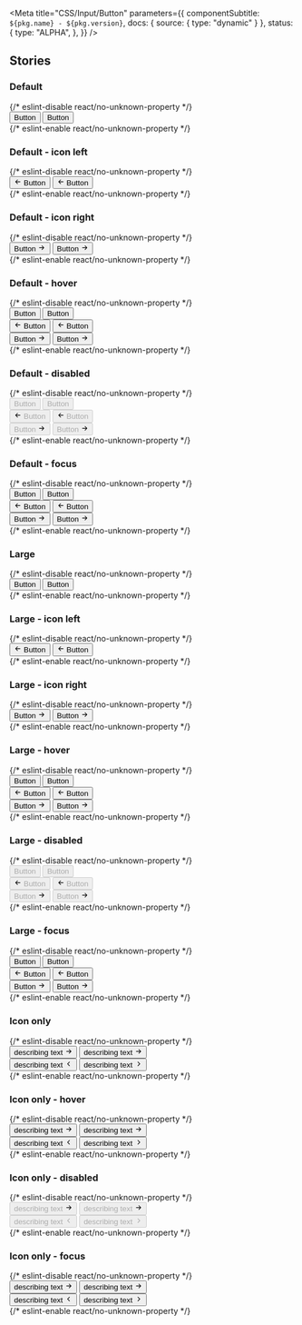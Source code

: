

<Meta
  title="CSS/Input/Button"
  parameters={{
    componentSubtitle: `${pkg.name} - ${pkg.version}`,
    docs: { source: { type: "dynamic" } },
    status: {
      type: "ALPHA",
    },
  }}
/>

<Description markdown={readme} />

## Stories

### Default

<Canvas>
  {/* eslint-disable react/no-unknown-property */}
  <Story name="Default">
    <div class="denhaag-button-group">
      <button class="denhaag-button">Button</button>
      <button class="denhaag-button denhaag-button--secondary-action">Button</button>
    </div>
  </Story>
  {/* eslint-enable react/no-unknown-property */}
</Canvas>

### Default - icon left

<Canvas>
  {/* eslint-disable react/no-unknown-property */}
  <Story name="Default - icon left">
    <div class="denhaag-button-group">
      <button class="denhaag-button denhaag-button--start-icon">
        <span class="denhaag-button__icon">
          <svg
            width="1em"
            height="1em"
            viewBox="0 0 24 24"
            xmlns="http://www.w3.org/2000/svg"
            class="denhaag-icon"
            focusable="false"
            aria-hidden="true"
          >
            <path d="M11.707 18.707a1 1 0 01-1.414 0l-6-6a1 1 0 010-1.414l6-6a1 1 0 111.414 1.414L7.414 11H19a1 1 0 110 2H7.414l4.293 4.293a1 1 0 010 1.414z"></path>
          </svg>
        </span>
        Button
      </button>
      <button class="denhaag-button denhaag-button--secondary-action denhaag-button--start-icon">
        <span class="denhaag-button__icon">
          <svg
            width="1em"
            height="1em"
            viewBox="0 0 24 24"
            xmlns="http://www.w3.org/2000/svg"
            class="denhaag-icon"
            focusable="false"
            aria-hidden="true"
          >
            <path d="M11.707 18.707a1 1 0 01-1.414 0l-6-6a1 1 0 010-1.414l6-6a1 1 0 111.414 1.414L7.414 11H19a1 1 0 110 2H7.414l4.293 4.293a1 1 0 010 1.414z"></path>
          </svg>
        </span>
        Button
      </button>
    </div>
  </Story>
  {/* eslint-enable react/no-unknown-property */}
</Canvas>

### Default - icon right

<Canvas>
  {/* eslint-disable react/no-unknown-property */}
  <Story name="Default - icon right">
    <div class="denhaag-button-group">
      <button class="denhaag-button denhaag-button--end-icon">
        Button
        <span class="denhaag-button__icon">
          <svg
            width="1em"
            height="1em"
            viewBox="0 0 24 24"
            xmlns="http://www.w3.org/2000/svg"
            class="denhaag-icon"
            focusable="false"
            aria-hidden="true"
          >
            <path d="M12.293 5.293a1 1 0 011.414 0l6 6a1 1 0 010 1.414l-6 6a1 1 0 01-1.414-1.414L16.586 13H5a1 1 0 110-2h11.586l-4.293-4.293a1 1 0 010-1.414z"></path>
          </svg>
        </span>
      </button>
      <button class="denhaag-button denhaag-button--secondary-action denhaag-button--end-icon">
        Button
        <span class="denhaag-button__icon">
          <svg
            width="1em"
            height="1em"
            viewBox="0 0 24 24"
            xmlns="http://www.w3.org/2000/svg"
            class="denhaag-icon"
            focusable="false"
            aria-hidden="true"
          >
            <path d="M12.293 5.293a1 1 0 011.414 0l6 6a1 1 0 010 1.414l-6 6a1 1 0 01-1.414-1.414L16.586 13H5a1 1 0 110-2h11.586l-4.293-4.293a1 1 0 010-1.414z"></path>
          </svg>
        </span>
      </button>
    </div>
  </Story>
  {/* eslint-enable react/no-unknown-property */}
</Canvas>

### Default - hover

<Canvas>
  {/* eslint-disable react/no-unknown-property */}
  <Story name="Default - hover">
    <div class="denhaag-button-group">
      <button class="denhaag-button denhaag-button--hover">Button</button>
      <button class="denhaag-button denhaag-button--secondary-action denhaag-button--hover">Button</button>
    </div>
    <div class="denhaag-button-group">
      <button class="denhaag-button denhaag-button--start-icon denhaag-button--hover">
        <span class="denhaag-button__icon">
          <svg
            width="1em"
            height="1em"
            viewBox="0 0 24 24"
            xmlns="http://www.w3.org/2000/svg"
            class="denhaag-icon"
            focusable="false"
            aria-hidden="true"
          >
            <path d="M11.707 18.707a1 1 0 01-1.414 0l-6-6a1 1 0 010-1.414l6-6a1 1 0 111.414 1.414L7.414 11H19a1 1 0 110 2H7.414l4.293 4.293a1 1 0 010 1.414z"></path>
          </svg>
        </span>
        Button
      </button>
      <button class="denhaag-button denhaag-button--secondary-action denhaag-button--start-icon denhaag-button--hover">
        <span class="denhaag-button__icon">
          <svg
            width="1em"
            height="1em"
            viewBox="0 0 24 24"
            xmlns="http://www.w3.org/2000/svg"
            class="denhaag-icon"
            focusable="false"
            aria-hidden="true"
          >
            <path d="M11.707 18.707a1 1 0 01-1.414 0l-6-6a1 1 0 010-1.414l6-6a1 1 0 111.414 1.414L7.414 11H19a1 1 0 110 2H7.414l4.293 4.293a1 1 0 010 1.414z"></path>
          </svg>
        </span>
        Button
      </button>
    </div>
    <div class="denhaag-button-group">
      <button class="denhaag-button denhaag-button--end-icon denhaag-button--hover">
        Button
        <span class="denhaag-button__icon">
          <svg
            width="1em"
            height="1em"
            viewBox="0 0 24 24"
            xmlns="http://www.w3.org/2000/svg"
            class="denhaag-icon"
            focusable="false"
            aria-hidden="true"
          >
            <path d="M12.293 5.293a1 1 0 011.414 0l6 6a1 1 0 010 1.414l-6 6a1 1 0 01-1.414-1.414L16.586 13H5a1 1 0 110-2h11.586l-4.293-4.293a1 1 0 010-1.414z"></path>
          </svg>
        </span>
      </button>
      <button class="denhaag-button denhaag-button--secondary-action denhaag-button--end-icon denhaag-button--hover">
        Button
        <span class="denhaag-button__icon">
          <svg
            width="1em"
            height="1em"
            viewBox="0 0 24 24"
            xmlns="http://www.w3.org/2000/svg"
            class="denhaag-icon"
            focusable="false"
            aria-hidden="true"
          >
            <path d="M12.293 5.293a1 1 0 011.414 0l6 6a1 1 0 010 1.414l-6 6a1 1 0 01-1.414-1.414L16.586 13H5a1 1 0 110-2h11.586l-4.293-4.293a1 1 0 010-1.414z"></path>
          </svg>
        </span>
      </button>
    </div>
  </Story>
  {/* eslint-enable react/no-unknown-property */}
</Canvas>

### Default - disabled

<Canvas>
  {/* eslint-disable react/no-unknown-property */}
  <Story name="Default - disabled">
    <div class="denhaag-button-group">
      <button disabled class="denhaag-button denhaag-button--disabled">
        Button
      </button>
      <button disabled class="denhaag-button denhaag-button--secondary-action denhaag-button--disabled">
        Button
      </button>
    </div>
    <div class="denhaag-button-group">
      <button disabled class="denhaag-button denhaag-button--start-icon denhaag-button--disabled">
        <span class="denhaag-button__icon">
          <svg
            width="1em"
            height="1em"
            viewBox="0 0 24 24"
            xmlns="http://www.w3.org/2000/svg"
            class="denhaag-icon"
            focusable="false"
            aria-hidden="true"
          >
            <path d="M11.707 18.707a1 1 0 01-1.414 0l-6-6a1 1 0 010-1.414l6-6a1 1 0 111.414 1.414L7.414 11H19a1 1 0 110 2H7.414l4.293 4.293a1 1 0 010 1.414z"></path>
          </svg>
        </span>
        Button
      </button>
      <button
        disabled
        class="denhaag-button denhaag-button--secondary-action denhaag-button--start-icon denhaag-button--disabled"
      >
        <span class="denhaag-button__icon">
          <svg
            width="1em"
            height="1em"
            viewBox="0 0 24 24"
            xmlns="http://www.w3.org/2000/svg"
            class="denhaag-icon"
            focusable="false"
            aria-hidden="true"
          >
            <path d="M11.707 18.707a1 1 0 01-1.414 0l-6-6a1 1 0 010-1.414l6-6a1 1 0 111.414 1.414L7.414 11H19a1 1 0 110 2H7.414l4.293 4.293a1 1 0 010 1.414z"></path>
          </svg>
        </span>
        Button
      </button>
    </div>
    <div class="denhaag-button-group">
      <button disabled class="denhaag-button denhaag-button--end-icon denhaag-button--disabled">
        Button
        <span class="denhaag-button__icon">
          <svg
            width="1em"
            height="1em"
            viewBox="0 0 24 24"
            xmlns="http://www.w3.org/2000/svg"
            class="denhaag-icon"
            focusable="false"
            aria-hidden="true"
          >
            <path d="M12.293 5.293a1 1 0 011.414 0l6 6a1 1 0 010 1.414l-6 6a1 1 0 01-1.414-1.414L16.586 13H5a1 1 0 110-2h11.586l-4.293-4.293a1 1 0 010-1.414z"></path>
          </svg>
        </span>
      </button>
      <button
        disabled
        class="denhaag-button denhaag-button--secondary-action denhaag-button--end-icon denhaag-button--disabled"
      >
        Button
        <span class="denhaag-button__icon">
          <svg
            width="1em"
            height="1em"
            viewBox="0 0 24 24"
            xmlns="http://www.w3.org/2000/svg"
            class="denhaag-icon"
            focusable="false"
            aria-hidden="true"
          >
            <path d="M12.293 5.293a1 1 0 011.414 0l6 6a1 1 0 010 1.414l-6 6a1 1 0 01-1.414-1.414L16.586 13H5a1 1 0 110-2h11.586l-4.293-4.293a1 1 0 010-1.414z"></path>
          </svg>
        </span>
      </button>
    </div>
  </Story>
  {/* eslint-enable react/no-unknown-property */}
</Canvas>

### Default - focus

<Canvas>
  {/* eslint-disable react/no-unknown-property */}
  <Story name="Default - focus">
    <div class="denhaag-button-group">
      <button class="denhaag-button denhaag-button--focus">Button</button>
      <button class="denhaag-button denhaag-button--secondary-action denhaag-button--focus">Button</button>
    </div>
    <div class="denhaag-button-group">
      <button class="denhaag-button denhaag-button--start-icon denhaag-button--focus">
        <span class="denhaag-button__icon">
          <svg
            width="1em"
            height="1em"
            viewBox="0 0 24 24"
            xmlns="http://www.w3.org/2000/svg"
            class="denhaag-icon"
            focusable="false"
            aria-hidden="true"
          >
            <path d="M11.707 18.707a1 1 0 01-1.414 0l-6-6a1 1 0 010-1.414l6-6a1 1 0 111.414 1.414L7.414 11H19a1 1 0 110 2H7.414l4.293 4.293a1 1 0 010 1.414z"></path>
          </svg>
        </span>
        Button
      </button>
      <button class="denhaag-button denhaag-button--secondary-action denhaag-button--start-icon denhaag-button--focus">
        <span class="denhaag-button__icon">
          <svg
            width="1em"
            height="1em"
            viewBox="0 0 24 24"
            xmlns="http://www.w3.org/2000/svg"
            class="denhaag-icon"
            focusable="false"
            aria-hidden="true"
          >
            <path d="M11.707 18.707a1 1 0 01-1.414 0l-6-6a1 1 0 010-1.414l6-6a1 1 0 111.414 1.414L7.414 11H19a1 1 0 110 2H7.414l4.293 4.293a1 1 0 010 1.414z"></path>
          </svg>
        </span>
        Button
      </button>
    </div>
    <div class="denhaag-button-group">
      <button class="denhaag-button denhaag-button--end-icon denhaag-button--focus">
        Button
        <span class="denhaag-button__icon">
          <svg
            width="1em"
            height="1em"
            viewBox="0 0 24 24"
            xmlns="http://www.w3.org/2000/svg"
            class="denhaag-icon"
            focusable="false"
            aria-hidden="true"
          >
            <path d="M12.293 5.293a1 1 0 011.414 0l6 6a1 1 0 010 1.414l-6 6a1 1 0 01-1.414-1.414L16.586 13H5a1 1 0 110-2h11.586l-4.293-4.293a1 1 0 010-1.414z"></path>
          </svg>
        </span>
      </button>
      <button class="denhaag-button denhaag-button--secondary-action denhaag-button--end-icon denhaag-button--focus">
        Button
        <span class="denhaag-button__icon">
          <svg
            width="1em"
            height="1em"
            viewBox="0 0 24 24"
            xmlns="http://www.w3.org/2000/svg"
            class="denhaag-icon"
            focusable="false"
            aria-hidden="true"
          >
            <path d="M12.293 5.293a1 1 0 011.414 0l6 6a1 1 0 010 1.414l-6 6a1 1 0 01-1.414-1.414L16.586 13H5a1 1 0 110-2h11.586l-4.293-4.293a1 1 0 010-1.414z"></path>
          </svg>
        </span>
      </button>
    </div>
  </Story>
  {/* eslint-enable react/no-unknown-property */}
</Canvas>

### Large

<Canvas>
  {/* eslint-disable react/no-unknown-property */}
  <Story name="Large">
    <div class="denhaag-button-group">
      <button class="denhaag-button denhaag-button--large">Button</button>
      <button class="denhaag-button denhaag-button--large denhaag-button--secondary-action">Button</button>
    </div>
  </Story>
  {/* eslint-enable react/no-unknown-property */}
</Canvas>

### Large - icon left

<Canvas>
  {/* eslint-disable react/no-unknown-property */}
  <Story name="Large - icon left">
    <div class="denhaag-button-group">
      <button class="denhaag-button denhaag-button--large denhaag-button--start-icon">
        <span class="denhaag-button__icon">
          <svg
            width="1em"
            height="1em"
            viewBox="0 0 24 24"
            xmlns="http://www.w3.org/2000/svg"
            class="denhaag-icon"
            focusable="false"
            aria-hidden="true"
          >
            <path d="M11.707 18.707a1 1 0 01-1.414 0l-6-6a1 1 0 010-1.414l6-6a1 1 0 111.414 1.414L7.414 11H19a1 1 0 110 2H7.414l4.293 4.293a1 1 0 010 1.414z"></path>
          </svg>
        </span>
        Button
      </button>
      <button class="denhaag-button denhaag-button--large denhaag-button--secondary-action denhaag-button--start-icon">
        <span class="denhaag-button__icon">
          <svg
            width="1em"
            height="1em"
            viewBox="0 0 24 24"
            xmlns="http://www.w3.org/2000/svg"
            class="denhaag-icon"
            focusable="false"
            aria-hidden="true"
          >
            <path d="M11.707 18.707a1 1 0 01-1.414 0l-6-6a1 1 0 010-1.414l6-6a1 1 0 111.414 1.414L7.414 11H19a1 1 0 110 2H7.414l4.293 4.293a1 1 0 010 1.414z"></path>
          </svg>
        </span>
        Button
      </button>
    </div>
  </Story>
  {/* eslint-enable react/no-unknown-property */}
</Canvas>

### Large - icon right

<Canvas>
  {/* eslint-disable react/no-unknown-property */}
  <Story name="Large - icon right">
    <div class="denhaag-button-group">
      <button class="denhaag-button denhaag-button--large denhaag-button--end-icon">
        Button
        <span class="denhaag-button__icon">
          <svg
            width="1em"
            height="1em"
            viewBox="0 0 24 24"
            xmlns="http://www.w3.org/2000/svg"
            class="denhaag-icon"
            focusable="false"
            aria-hidden="true"
          >
            <path d="M12.293 5.293a1 1 0 011.414 0l6 6a1 1 0 010 1.414l-6 6a1 1 0 01-1.414-1.414L16.586 13H5a1 1 0 110-2h11.586l-4.293-4.293a1 1 0 010-1.414z"></path>
          </svg>
        </span>
      </button>
      <button class="denhaag-button denhaag-button--large denhaag-button--secondary-action denhaag-button--end-icon">
        Button
        <span class="denhaag-button__icon">
          <svg
            width="1em"
            height="1em"
            viewBox="0 0 24 24"
            xmlns="http://www.w3.org/2000/svg"
            class="denhaag-icon"
            focusable="false"
            aria-hidden="true"
          >
            <path d="M12.293 5.293a1 1 0 011.414 0l6 6a1 1 0 010 1.414l-6 6a1 1 0 01-1.414-1.414L16.586 13H5a1 1 0 110-2h11.586l-4.293-4.293a1 1 0 010-1.414z"></path>
          </svg>
        </span>
      </button>
    </div>
  </Story>
  {/* eslint-enable react/no-unknown-property */}
</Canvas>

### Large - hover

<Canvas>
  {/* eslint-disable react/no-unknown-property */}
  <Story name="Large - hover">
    <div class="denhaag-button-group">
      <button class="denhaag-button denhaag-button--large denhaag-button--hover">Button</button>
      <button class="denhaag-button denhaag-button--large denhaag-button--secondary-action denhaag-button--hover">
        Button
      </button>
    </div>
    <div class="denhaag-button-group">
      <button class="denhaag-button denhaag-button--large denhaag-button--start-icon denhaag-button--hover">
        <span class="denhaag-button__icon">
          <svg
            width="1em"
            height="1em"
            viewBox="0 0 24 24"
            xmlns="http://www.w3.org/2000/svg"
            class="denhaag-icon"
            focusable="false"
            aria-hidden="true"
          >
            <path d="M11.707 18.707a1 1 0 01-1.414 0l-6-6a1 1 0 010-1.414l6-6a1 1 0 111.414 1.414L7.414 11H19a1 1 0 110 2H7.414l4.293 4.293a1 1 0 010 1.414z"></path>
          </svg>
        </span>
        Button
      </button>
      <button class="denhaag-button denhaag-button--large denhaag-button--secondary-action denhaag-button--start-icon denhaag-button--hover">
        <span class="denhaag-button__icon">
          <svg
            width="1em"
            height="1em"
            viewBox="0 0 24 24"
            xmlns="http://www.w3.org/2000/svg"
            class="denhaag-icon"
            focusable="false"
            aria-hidden="true"
          >
            <path d="M11.707 18.707a1 1 0 01-1.414 0l-6-6a1 1 0 010-1.414l6-6a1 1 0 111.414 1.414L7.414 11H19a1 1 0 110 2H7.414l4.293 4.293a1 1 0 010 1.414z"></path>
          </svg>
        </span>
        Button
      </button>
    </div>
    <div class="denhaag-button-group">
      <button class="denhaag-button denhaag-button--large denhaag-button--end-icon denhaag-button--hover">
        Button
        <span class="denhaag-button__icon">
          <svg
            width="1em"
            height="1em"
            viewBox="0 0 24 24"
            xmlns="http://www.w3.org/2000/svg"
            class="denhaag-icon"
            focusable="false"
            aria-hidden="true"
          >
            <path d="M12.293 5.293a1 1 0 011.414 0l6 6a1 1 0 010 1.414l-6 6a1 1 0 01-1.414-1.414L16.586 13H5a1 1 0 110-2h11.586l-4.293-4.293a1 1 0 010-1.414z"></path>
          </svg>
        </span>
      </button>
      <button class="denhaag-button denhaag-button--large denhaag-button--secondary-action denhaag-button--end-icon denhaag-button--hover">
        Button
        <span class="denhaag-button__icon">
          <svg
            width="1em"
            height="1em"
            viewBox="0 0 24 24"
            xmlns="http://www.w3.org/2000/svg"
            class="denhaag-icon"
            focusable="false"
            aria-hidden="true"
          >
            <path d="M12.293 5.293a1 1 0 011.414 0l6 6a1 1 0 010 1.414l-6 6a1 1 0 01-1.414-1.414L16.586 13H5a1 1 0 110-2h11.586l-4.293-4.293a1 1 0 010-1.414z"></path>
          </svg>
        </span>
      </button>
    </div>
  </Story>
  {/* eslint-enable react/no-unknown-property */}
</Canvas>

### Large - disabled

<Canvas>
  {/* eslint-disable react/no-unknown-property */}
  <Story name="Large - disabled">
    <div class="denhaag-button-group">
      <button disabled class="denhaag-button denhaag-button--large denhaag-button--disabled">
        Button
      </button>
      <button
        disabled
        class="denhaag-button denhaag-button--large denhaag-button--secondary-action denhaag-button--disabled"
      >
        Button
      </button>
    </div>
    <div class="denhaag-button-group">
      <button disabled class="denhaag-button denhaag-button--large denhaag-button--start-icon denhaag-button--disabled">
        <span class="denhaag-button__icon">
          <svg
            width="1em"
            height="1em"
            viewBox="0 0 24 24"
            xmlns="http://www.w3.org/2000/svg"
            class="denhaag-icon"
            focusable="false"
            aria-hidden="true"
          >
            <path d="M11.707 18.707a1 1 0 01-1.414 0l-6-6a1 1 0 010-1.414l6-6a1 1 0 111.414 1.414L7.414 11H19a1 1 0 110 2H7.414l4.293 4.293a1 1 0 010 1.414z"></path>
          </svg>
        </span>
        Button
      </button>
      <button
        disabled
        class="denhaag-button denhaag-button--large denhaag-button--secondary-action denhaag-button--start-icon denhaag-button--disabled"
      >
        <span class="denhaag-button__icon">
          <svg
            width="1em"
            height="1em"
            viewBox="0 0 24 24"
            xmlns="http://www.w3.org/2000/svg"
            class="denhaag-icon"
            focusable="false"
            aria-hidden="true"
          >
            <path d="M11.707 18.707a1 1 0 01-1.414 0l-6-6a1 1 0 010-1.414l6-6a1 1 0 111.414 1.414L7.414 11H19a1 1 0 110 2H7.414l4.293 4.293a1 1 0 010 1.414z"></path>
          </svg>
        </span>
        Button
      </button>
    </div>
    <div class="denhaag-button-group">
      <button disabled class="denhaag-button denhaag-button--large denhaag-button--end-icon denhaag-button--disabled">
        Button
        <span class="denhaag-button__icon">
          <svg
            width="1em"
            height="1em"
            viewBox="0 0 24 24"
            xmlns="http://www.w3.org/2000/svg"
            class="denhaag-icon"
            focusable="false"
            aria-hidden="true"
          >
            <path d="M12.293 5.293a1 1 0 011.414 0l6 6a1 1 0 010 1.414l-6 6a1 1 0 01-1.414-1.414L16.586 13H5a1 1 0 110-2h11.586l-4.293-4.293a1 1 0 010-1.414z"></path>
          </svg>
        </span>
      </button>
      <button
        disabled
        class="denhaag-button denhaag-button--large denhaag-button--secondary-action denhaag-button--end-icon denhaag-button--disabled"
      >
        Button
        <span class="denhaag-button__icon">
          <svg
            width="1em"
            height="1em"
            viewBox="0 0 24 24"
            xmlns="http://www.w3.org/2000/svg"
            class="denhaag-icon"
            focusable="false"
            aria-hidden="true"
          >
            <path d="M12.293 5.293a1 1 0 011.414 0l6 6a1 1 0 010 1.414l-6 6a1 1 0 01-1.414-1.414L16.586 13H5a1 1 0 110-2h11.586l-4.293-4.293a1 1 0 010-1.414z"></path>
          </svg>
        </span>
      </button>
    </div>
  </Story>
  {/* eslint-enable react/no-unknown-property */}
</Canvas>

### Large - focus

<Canvas>
  {/* eslint-disable react/no-unknown-property */}
  <Story name="Large - focus">
    <div class="denhaag-button-group">
      <button class="denhaag-button denhaag-button--large denhaag-button--focus">Button</button>
      <button class="denhaag-button denhaag-button--large denhaag-button--secondary-action denhaag-button--focus">
        Button
      </button>
    </div>
    <div class="denhaag-button-group">
      <button class="denhaag-button denhaag-button--large denhaag-button--start-icon denhaag-button--focus">
        <span class="denhaag-button__icon">
          <svg
            width="1em"
            height="1em"
            viewBox="0 0 24 24"
            xmlns="http://www.w3.org/2000/svg"
            class="denhaag-icon"
            focusable="false"
            aria-hidden="true"
          >
            <path d="M11.707 18.707a1 1 0 01-1.414 0l-6-6a1 1 0 010-1.414l6-6a1 1 0 111.414 1.414L7.414 11H19a1 1 0 110 2H7.414l4.293 4.293a1 1 0 010 1.414z"></path>
          </svg>
        </span>
        Button
      </button>
      <button class="denhaag-button denhaag-button--large denhaag-button--secondary-action denhaag-button--start-icon denhaag-button--focus">
        <span class="denhaag-button__icon">
          <svg
            width="1em"
            height="1em"
            viewBox="0 0 24 24"
            xmlns="http://www.w3.org/2000/svg"
            class="denhaag-icon"
            focusable="false"
            aria-hidden="true"
          >
            <path d="M11.707 18.707a1 1 0 01-1.414 0l-6-6a1 1 0 010-1.414l6-6a1 1 0 111.414 1.414L7.414 11H19a1 1 0 110 2H7.414l4.293 4.293a1 1 0 010 1.414z"></path>
          </svg>
        </span>
        Button
      </button>
    </div>
    <div class="denhaag-button-group">
      <button class="denhaag-button denhaag-button--large denhaag-button--end-icon denhaag-button--focus">
        Button
        <span class="denhaag-button__icon">
          <svg
            width="1em"
            height="1em"
            viewBox="0 0 24 24"
            xmlns="http://www.w3.org/2000/svg"
            class="denhaag-icon"
            focusable="false"
            aria-hidden="true"
          >
            <path d="M12.293 5.293a1 1 0 011.414 0l6 6a1 1 0 010 1.414l-6 6a1 1 0 01-1.414-1.414L16.586 13H5a1 1 0 110-2h11.586l-4.293-4.293a1 1 0 010-1.414z"></path>
          </svg>
        </span>
      </button>
      <button class="denhaag-button denhaag-button--large denhaag-button--secondary-action denhaag-button--end-icon denhaag-button--focus">
        Button
        <span class="denhaag-button__icon">
          <svg
            width="1em"
            height="1em"
            viewBox="0 0 24 24"
            xmlns="http://www.w3.org/2000/svg"
            class="denhaag-icon"
            focusable="false"
            aria-hidden="true"
          >
            <path d="M12.293 5.293a1 1 0 011.414 0l6 6a1 1 0 010 1.414l-6 6a1 1 0 01-1.414-1.414L16.586 13H5a1 1 0 110-2h11.586l-4.293-4.293a1 1 0 010-1.414z"></path>
          </svg>
        </span>
      </button>
    </div>
  </Story>
  {/* eslint-enable react/no-unknown-property */}
</Canvas>

### Icon only

<Canvas>
  {/* eslint-disable react/no-unknown-property */}
  <Story name="Icon only">
    <div class="denhaag-button-group">
      <button class="denhaag-button denhaag-button--icon-only">
        <span class="denhaag-button__sr-only">describing text</span>
        <span class="denhaag-button__icon">
          <svg
            width="1em"
            height="1em"
            viewBox="0 0 24 24"
            xmlns="http://www.w3.org/2000/svg"
            class="denhaag-icon"
            focusable="false"
            aria-hidden="true"
          >
            <path d="M12.293 5.293a1 1 0 011.414 0l6 6a1 1 0 010 1.414l-6 6a1 1 0 01-1.414-1.414L16.586 13H5a1 1 0 110-2h11.586l-4.293-4.293a1 1 0 010-1.414z"></path>
          </svg>
        </span>
      </button>
      <button class="denhaag-button denhaag-button--secondary-action denhaag-button--icon-only">
        <span class="denhaag-button__sr-only">describing text</span>
        <span class="denhaag-button__icon">
          <svg
            width="1em"
            height="1em"
            viewBox="0 0 24 24"
            xmlns="http://www.w3.org/2000/svg"
            class="denhaag-icon"
            focusable="false"
            aria-hidden="true"
          >
            <path d="M12.293 5.293a1 1 0 011.414 0l6 6a1 1 0 010 1.414l-6 6a1 1 0 01-1.414-1.414L16.586 13H5a1 1 0 110-2h11.586l-4.293-4.293a1 1 0 010-1.414z"></path>
          </svg>
        </span>
      </button>
    </div>
    <div class="denhaag-button-group">
      <button class="denhaag-button denhaag-button--icon-only">
        <span class="denhaag-button__sr-only">describing text</span>
        <span class="denhaag-button__icon">
          <svg
            width="1em"
            height="1em"
            viewBox="0 0 20 20"
            xmlns="http://www.w3.org/2000/svg"
            class="denhaag-icon"
            focusable="false"
            aria-hidden="true"
          >
            <path
              d="M12.2559 4.41009C12.5814 4.73553 12.5814 5.26317 12.2559 5.5886L7.84518 9.99935L12.2559 14.4101C12.5814 14.7355 12.5814 15.2632 12.2559 15.5886C11.9305 15.914 11.4028 15.914 11.0774 15.5886L6.07741 10.5886C5.75197 10.2632 5.75197 9.73553 6.07741 9.41009L11.0774 4.41009C11.4028 4.08466 11.9305 4.08466 12.2559 4.41009Z"
              fill="currentColor"
            />
          </svg>
        </span>
      </button>
      <button class="denhaag-button denhaag-button--icon-only">
        <span class="denhaag-button__sr-only">describing text</span>
        <span class="denhaag-button__icon">
          <svg
            width="1em"
            height="1em"
            viewBox="0 0 20 20"
            xmlns="http://www.w3.org/2000/svg"
            class="denhaag-icon"
            focusable="false"
            aria-hidden="true"
          >
            <path
              d="M7.74408 15.5899C7.41864 15.2645 7.41864 14.7368 7.74408 14.4114L12.1548 10.0007L7.74408 5.58991C7.41864 5.26447 7.41864 4.73683 7.74408 4.4114C8.06951 4.08596 8.59715 4.08596 8.92259 4.4114L13.9226 9.4114C14.248 9.73683 14.248 10.2645 13.9226 10.5899L8.92259 15.5899C8.59715 15.9153 8.06951 15.9153 7.74408 15.5899Z"
              fill="currentColor"
            />
          </svg>
        </span>
      </button>
    </div>
  </Story>
  {/* eslint-enable react/no-unknown-property */}
</Canvas>

### Icon only - hover

<Canvas>
  {/* eslint-disable react/no-unknown-property */}
  <Story name="Icon only - hover">
    <div class="denhaag-button-group">
      <button class="denhaag-button denhaag-button--icon-only denhaag-button--hover">
        <span class="denhaag-button__sr-only">describing text</span>
        <span class="denhaag-button__icon">
          <svg
            width="1em"
            height="1em"
            viewBox="0 0 24 24"
            xmlns="http://www.w3.org/2000/svg"
            class="denhaag-icon"
            focusable="false"
            aria-hidden="true"
          >
            <path d="M12.293 5.293a1 1 0 011.414 0l6 6a1 1 0 010 1.414l-6 6a1 1 0 01-1.414-1.414L16.586 13H5a1 1 0 110-2h11.586l-4.293-4.293a1 1 0 010-1.414z"></path>
          </svg>
        </span>
      </button>
      <button class="denhaag-button denhaag-button--secondary-action denhaag-button--icon-only denhaag-button--hover">
        <span class="denhaag-button__sr-only">describing text</span>
        <span class="denhaag-button__icon">
          <svg
            width="1em"
            height="1em"
            viewBox="0 0 24 24"
            xmlns="http://www.w3.org/2000/svg"
            class="denhaag-icon"
            focusable="false"
            aria-hidden="true"
          >
            <path d="M12.293 5.293a1 1 0 011.414 0l6 6a1 1 0 010 1.414l-6 6a1 1 0 01-1.414-1.414L16.586 13H5a1 1 0 110-2h11.586l-4.293-4.293a1 1 0 010-1.414z"></path>
          </svg>
        </span>
      </button>
    </div>
    <div class="denhaag-button-group">
      <button class="denhaag-button denhaag-button--icon-only denhaag-button--hover">
        <span class="denhaag-button__sr-only">describing text</span>
        <span class="denhaag-button__icon">
          <svg
            width="1em"
            height="1em"
            viewBox="0 0 20 20"
            xmlns="http://www.w3.org/2000/svg"
            class="denhaag-icon"
            focusable="false"
            aria-hidden="true"
          >
            <path
              d="M12.2559 4.41009C12.5814 4.73553 12.5814 5.26317 12.2559 5.5886L7.84518 9.99935L12.2559 14.4101C12.5814 14.7355 12.5814 15.2632 12.2559 15.5886C11.9305 15.914 11.4028 15.914 11.0774 15.5886L6.07741 10.5886C5.75197 10.2632 5.75197 9.73553 6.07741 9.41009L11.0774 4.41009C11.4028 4.08466 11.9305 4.08466 12.2559 4.41009Z"
              fill="currentColor"
            />
          </svg>
        </span>
      </button>
      <button class="denhaag-button denhaag-button--icon-only denhaag-button--hover">
        <span class="denhaag-button__sr-only">describing text</span>
        <span class="denhaag-button__icon">
          <svg
            width="1em"
            height="1em"
            viewBox="0 0 20 20"
            xmlns="http://www.w3.org/2000/svg"
            class="denhaag-icon"
            focusable="false"
            aria-hidden="true"
          >
            <path
              d="M7.74408 15.5899C7.41864 15.2645 7.41864 14.7368 7.74408 14.4114L12.1548 10.0007L7.74408 5.58991C7.41864 5.26447 7.41864 4.73683 7.74408 4.4114C8.06951 4.08596 8.59715 4.08596 8.92259 4.4114L13.9226 9.4114C14.248 9.73683 14.248 10.2645 13.9226 10.5899L8.92259 15.5899C8.59715 15.9153 8.06951 15.9153 7.74408 15.5899Z"
              fill="currentColor"
            />
          </svg>
        </span>
      </button>
    </div>
  </Story>
  {/* eslint-enable react/no-unknown-property */}
</Canvas>

### Icon only - disabled

<Canvas>
  {/* eslint-disable react/no-unknown-property */}
  <Story name="Icon only - disabled">
    <div class="denhaag-button-group">
      <button disabled class="denhaag-button denhaag-button--icon-only denhaag-button--disabled">
        <span class="denhaag-button__sr-only">describing text</span>
        <span class="denhaag-button__icon">
          <svg
            width="1em"
            height="1em"
            viewBox="0 0 24 24"
            xmlns="http://www.w3.org/2000/svg"
            class="denhaag-icon"
            focusable="false"
            aria-hidden="true"
          >
            <path d="M12.293 5.293a1 1 0 011.414 0l6 6a1 1 0 010 1.414l-6 6a1 1 0 01-1.414-1.414L16.586 13H5a1 1 0 110-2h11.586l-4.293-4.293a1 1 0 010-1.414z"></path>
          </svg>
        </span>
      </button>
      <button
        disabled
        class="denhaag-button denhaag-button--secondary-action denhaag-button--icon-only denhaag-button--disabled"
      >
        <span class="denhaag-button__sr-only">describing text</span>
        <span class="denhaag-button__icon">
          <svg
            width="1em"
            height="1em"
            viewBox="0 0 24 24"
            xmlns="http://www.w3.org/2000/svg"
            class="denhaag-icon"
            focusable="false"
            aria-hidden="true"
          >
            <path d="M12.293 5.293a1 1 0 011.414 0l6 6a1 1 0 010 1.414l-6 6a1 1 0 01-1.414-1.414L16.586 13H5a1 1 0 110-2h11.586l-4.293-4.293a1 1 0 010-1.414z"></path>
          </svg>
        </span>
      </button>
    </div>
    <div class="denhaag-button-group">
      <button disabled class="denhaag-button denhaag-button--icon-only denhaag-button--disabled">
        <span class="denhaag-button__sr-only">describing text</span>
        <span class="denhaag-button__icon">
          <svg
            width="1em"
            height="1em"
            viewBox="0 0 20 20"
            xmlns="http://www.w3.org/2000/svg"
            class="denhaag-icon"
            focusable="false"
            aria-hidden="true"
          >
            <path
              d="M12.2559 4.41009C12.5814 4.73553 12.5814 5.26317 12.2559 5.5886L7.84518 9.99935L12.2559 14.4101C12.5814 14.7355 12.5814 15.2632 12.2559 15.5886C11.9305 15.914 11.4028 15.914 11.0774 15.5886L6.07741 10.5886C5.75197 10.2632 5.75197 9.73553 6.07741 9.41009L11.0774 4.41009C11.4028 4.08466 11.9305 4.08466 12.2559 4.41009Z"
              fill="currentColor"
            />
          </svg>
        </span>
      </button>
      <button disabled class="denhaag-button denhaag-button--icon-only denhaag-button--disabled">
        <span class="denhaag-button__sr-only">describing text</span>
        <span class="denhaag-button__icon">
          <svg
            width="1em"
            height="1em"
            viewBox="0 0 20 20"
            xmlns="http://www.w3.org/2000/svg"
            class="denhaag-icon"
            focusable="false"
            aria-hidden="true"
          >
            <path
              d="M7.74408 15.5899C7.41864 15.2645 7.41864 14.7368 7.74408 14.4114L12.1548 10.0007L7.74408 5.58991C7.41864 5.26447 7.41864 4.73683 7.74408 4.4114C8.06951 4.08596 8.59715 4.08596 8.92259 4.4114L13.9226 9.4114C14.248 9.73683 14.248 10.2645 13.9226 10.5899L8.92259 15.5899C8.59715 15.9153 8.06951 15.9153 7.74408 15.5899Z"
              fill="currentColor"
            />
          </svg>
        </span>
      </button>
    </div>
  </Story>
  {/* eslint-enable react/no-unknown-property */}
</Canvas>

### Icon only - focus

<Canvas>
  {/* eslint-disable react/no-unknown-property */}
  <Story name="Icon only - focus">
    <div class="denhaag-button-group">
      <button class="denhaag-button denhaag-button--icon-only denhaag-button--focus">
        <span class="denhaag-button__sr-only">describing text</span>
        <span class="denhaag-button__icon">
          <svg
            width="1em"
            height="1em"
            viewBox="0 0 24 24"
            xmlns="http://www.w3.org/2000/svg"
            class="denhaag-icon"
            focusable="false"
            aria-hidden="true"
          >
            <path d="M12.293 5.293a1 1 0 011.414 0l6 6a1 1 0 010 1.414l-6 6a1 1 0 01-1.414-1.414L16.586 13H5a1 1 0 110-2h11.586l-4.293-4.293a1 1 0 010-1.414z"></path>
          </svg>
        </span>
      </button>
      <button class="denhaag-button denhaag-button--secondary-action denhaag-button--icon-only denhaag-button--focus">
        <span class="denhaag-button__sr-only">describing text</span>
        <span class="denhaag-button__icon">
          <svg
            width="1em"
            height="1em"
            viewBox="0 0 24 24"
            xmlns="http://www.w3.org/2000/svg"
            class="denhaag-icon"
            focusable="false"
            aria-hidden="true"
          >
            <path d="M12.293 5.293a1 1 0 011.414 0l6 6a1 1 0 010 1.414l-6 6a1 1 0 01-1.414-1.414L16.586 13H5a1 1 0 110-2h11.586l-4.293-4.293a1 1 0 010-1.414z"></path>
          </svg>
        </span>
      </button>
    </div>
    <div class="denhaag-button-group">
      <button class="denhaag-button denhaag-button--icon-only denhaag-button--focus">
        <span class="denhaag-button__sr-only">describing text</span>
        <span class="denhaag-button__icon">
          <svg
            width="1em"
            height="1em"
            viewBox="0 0 20 20"
            xmlns="http://www.w3.org/2000/svg"
            class="denhaag-icon"
            focusable="false"
            aria-hidden="true"
          >
            <path
              d="M12.2559 4.41009C12.5814 4.73553 12.5814 5.26317 12.2559 5.5886L7.84518 9.99935L12.2559 14.4101C12.5814 14.7355 12.5814 15.2632 12.2559 15.5886C11.9305 15.914 11.4028 15.914 11.0774 15.5886L6.07741 10.5886C5.75197 10.2632 5.75197 9.73553 6.07741 9.41009L11.0774 4.41009C11.4028 4.08466 11.9305 4.08466 12.2559 4.41009Z"
              fill="currentColor"
            />
          </svg>
        </span>
      </button>
      <button class="denhaag-button denhaag-button--icon-only denhaag-button--focus">
        <span class="denhaag-button__sr-only">describing text</span>
        <span class="denhaag-button__icon">
          <svg
            width="1em"
            height="1em"
            viewBox="0 0 20 20"
            xmlns="http://www.w3.org/2000/svg"
            class="denhaag-icon"
            focusable="false"
            aria-hidden="true"
          >
            <path
              d="M7.74408 15.5899C7.41864 15.2645 7.41864 14.7368 7.74408 14.4114L12.1548 10.0007L7.74408 5.58991C7.41864 5.26447 7.41864 4.73683 7.74408 4.4114C8.06951 4.08596 8.59715 4.08596 8.92259 4.4114L13.9226 9.4114C14.248 9.73683 14.248 10.2645 13.9226 10.5899L8.92259 15.5899C8.59715 15.9153 8.06951 15.9153 7.74408 15.5899Z"
              fill="currentColor"
            />
          </svg>
        </span>
      </button>
    </div>
  </Story>
  {/* eslint-enable react/no-unknown-property */}
</Canvas>
